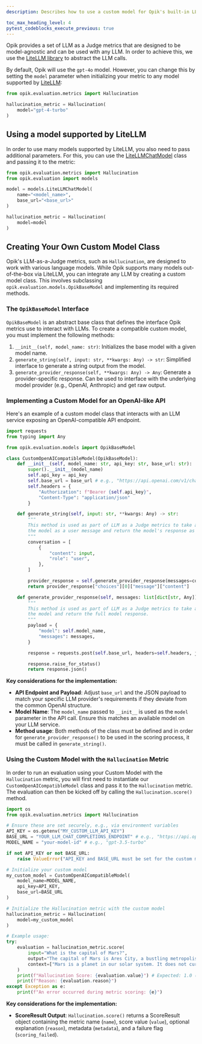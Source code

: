 ```yaml
---
description: Describes how to use a custom model for Opik's built-in LLM as a Judge metrics

toc_max_heading_level: 4
pytest_codeblocks_execute_previous: true
---
```


Opik provides a set of LLM as a Judge metrics that are designed to be model-agnostic and can be used with any LLM. In order to achieve this, we use the [LiteLLM library](https://github.com/BerriAI/litellm) to abstract the LLM calls.

By default, Opik will use the `gpt-4o` model. However, you can change this by setting the `model` parameter when initializing your metric to any model supported by [LiteLLM](https://docs.litellm.ai/docs/providers):

```python
from opik.evaluation.metrics import Hallucination

hallucination_metric = Hallucination(
    model="gpt-4-turbo"
)
```

## Using a model supported by LiteLLM

In order to use many models supported by LiteLLM, you also need to pass additional parameters. For this, you can use the [LiteLLMChatModel](https://www.comet.com/docs/opik/python-sdk-reference/Objects/LiteLLMChatModel.html) class and passing it to the metric:

```python
from opik.evaluation.metrics import Hallucination
from opik.evaluation import models

model = models.LiteLLMChatModel(
    name="<model_name>",
    base_url="<base_url>"
)

hallucination_metric = Hallucination(
    model=model
)
```

## Creating Your Own Custom Model Class

Opik's LLM-as-a-Judge metrics, such as `Hallucination`, are designed to work with various language models. While Opik supports many models out-of-the-box via LiteLLM, you can integrate any LLM by creating a custom model class. This involves subclassing `opik.evaluation.models.OpikBaseModel` and implementing its required methods.

### The `OpikBaseModel` Interface

`OpikBaseModel` is an abstract base class that defines the interface Opik metrics use to interact with LLMs. To create a compatible custom model, you must implement the following methods:

1.  `__init__(self, model_name: str)`:
    Initializes the base model with a given model name.
2.  `generate_string(self, input: str, **kwargs: Any) -> str`:
    Simplified interface to generate a string output from the model.
3.  `generate_provider_response(self, **kwargs: Any) -> Any`:
     Generate a provider-specific response. Can be used to interface with the underlying model provider (e.g., OpenAI, Anthropic) and get raw output.

### Implementing a Custom Model for an OpenAI-like API

Here's an example of a custom model class that interacts with an LLM service exposing an OpenAI-compatible API endpoint.

```python
import requests
from typing import Any

from opik.evaluation.models import OpikBaseModel

class CustomOpenAICompatibleModel(OpikBaseModel):
    def __init__(self, model_name: str, api_key: str, base_url: str):
        super().__init__(model_name)
        self.api_key = api_key
        self.base_url = base_url # e.g., "https://api.openai.com/v1/chat/completions"
        self.headers = {
            "Authorization": f"Bearer {self.api_key}",
            "Content-Type": "application/json"
        }

    def generate_string(self, input: str, **kwargs: Any) -> str:
        """
        This method is used as part of LLM as a Judge metrics to take a string prompt, pass it to
        the model as a user message and return the model's response as a string.
        """
        conversation = [
            {
                "content": input,
                "role": "user",
            },
        ]

        provider_response = self.generate_provider_response(messages=conversation, **kwargs)
        return provider_response["choices"][0]["message"]["content"]

    def generate_provider_response(self, messages: list[dict[str, Any]], **kwargs: Any) -> Any:
        """
        This method is used as part of LLM as a Judge metrics to take a list of AI messages, pass it to
        the model and return the full model response.
        """
        payload = {
            "model": self.model_name,
            "messages": messages,
        }

        response = requests.post(self.base_url, headers=self.headers, json=payload)

        response.raise_for_status()
        return response.json()
```

**Key considerations for the implementation:**

- **API Endpoint and Payload**: Adjust `base_url` and the JSON payload to match your specific LLM provider's 
requirements if they deviate from the common OpenAI structure.
- **Model Name**: The `model_name` passed to `__init__` is used as the `model` parameter in the API call. Ensure this matches an available model on your LLM service.
- **Method usage**: Both methods of the class must be defined and in order for `generate_provider_response()` to be used in the scoring process, it must be called in `generate_string()`.

### Using the Custom Model with the `Hallucination` Metric

In order to run an evaluation using your Custom Model with the `Hallucination` metric, 
you will first need to instantiate our `CustomOpenAICompatibleModel` class and pass it to the `Hallucination` metric.
The evaluation can then be kicked off by calling the `Hallucination.score()` method.

```python
import os
from opik.evaluation.metrics import Hallucination

# Ensure these are set securely, e.g., via environment variables
API_KEY = os.getenv("MY_CUSTOM_LLM_API_KEY")
BASE_URL = "YOUR_LLM_CHAT_COMPLETIONS_ENDPOINT" # e.g., "https://api.openai.com/v1/chat/completions"
MODEL_NAME = "your-model-id" # e.g., "gpt-3.5-turbo"

if not API_KEY or not BASE_URL:
    raise ValueError("API_KEY and BASE_URL must be set for the custom model.")

# Initialize your custom model
my_custom_model = CustomOpenAICompatibleModel(
    model_name=MODEL_NAME,
    api_key=API_KEY,
    base_url=BASE_URL
)

# Initialize the Hallucination metric with the custom model
hallucination_metric = Hallucination(
    model=my_custom_model
)

# Example usage:
try:
    evaluation = hallucination_metric.score(
        input="What is the capital of Mars?",
        output="The capital of Mars is Ares City, a bustling metropolis.",
        context=["Mars is a planet in our solar system. It does not currently have any established cities or a designated capital."]
    )
    print(f"Hallucination Score: {evaluation.value}") # Expected: 1.0 (hallucination detected)
    print(f"Reason: {evaluation.reason}")
except Exception as e:
    print(f"An error occurred during metric scoring: {e}")
```

**Key considerations for the implementation:**
- **ScoreResult Output**: `Hallucination.score()` returns a ScoreResult object containing the metric name (`name`), score value (`value`), optional explanation (`reason`), metadata (`metadata`), and a failure flag (`scoring_failed`).